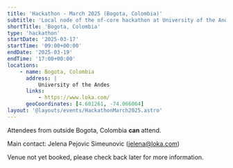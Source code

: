 ```yaml
---
title: 'Hackathon - March 2025 (Bogota, Colombia)'
subtitle: 'Local node of the nf-core hackathon at University of the Andes, Colombia'
shortTitle: 'Bogota, Colombia'
type: 'hackathon'
startDate: '2025-03-17'
startTime: '09:00+00:00'
endDate: '2025-03-19'
endTime: '17:00+00:00'
locations:
    - name: Bogota, Colombia
      address: |
          University of the Andes
      links:
          - https://www.loka.com/
      geoCoordinates: [4.601261, -74.066064]
layout: '@layouts/events/HackathonMarch2025.astro'
---
```


Attendees from outside Bogota, Colombia **can** attend.

Main contact: Jelena Pejovic Simeunovic ([jelena@loka.com](mailto:jelena@loka.com))

Venue not yet booked, please check back later for more information.
